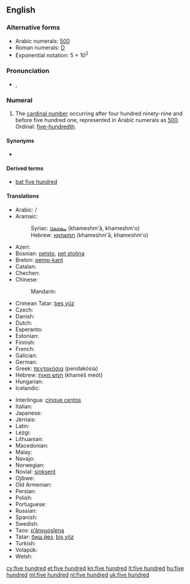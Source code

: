 ==English==

===Alternative forms===
* Arabic numerals: [[500]] {{qualifier|see for numerical forms in other scripts}}
* Roman numerals: [[D]]
* Exponential notation: 5 &times; 10<sup>2</sup>
<!-- Please add other numerical forms to the page for 500 instead of here. -->

===Pronunciation===
* {{a|UK|US}} {{IPA|/ˈfaɪv ˈhʌn.dɹəd/|/ˈfaɪv ˈhʌn.dɹɪd/}}, {{X-SAMPA|/"faIv "hVn.dr@d/|/"faIv "hVn.drId/}}

===Numeral===
{{head|en|numeral|head=[[five]] [[hundred]]}}

# {{context|cardinal|lang=en}} The [[cardinal number]] occurring after four hundred ninety-nine and before five hundred one, represented in Arabic numerals as [[500]]. Ordinal: [[five-hundredth]].

====Synonyms====
* {{symbolic|500}}

====Derived terms====
* [[bat five hundred]]

====Translations====
{{trans-top|cardinal number 500}}
* Arabic: {{t|ar|خُمْسُمِائَةٍ}} / {{t|ar|خُمْسُ مِائَةٍ|tr=xumsumíyya}}
* Aramaic:
*: Syriac: [[ܚܡܫܡܐܐ]] (khameshm'ā, khameshm'o) {{c}}
*: Hebrew: [[חמשמאא]] (khameshm'ā, khameshm'o) {{c}}
* Azeri: {{t|az|beş yüz}}
* Bosnian: [[petsto]], [[pet stotina]] {{f}}
* Breton: [[pemp-kant]]
* Catalan: {{t+|ca|cinc-cents}}
* Chechen: {{t|ce|пхи бIе|tr=pxi bje}}
* Chinese:
*: Mandarin: {{t|cmn|五百|sc=Hani}}
* Crimean Tatar: [[beş yüz#Crimean Tatar|beş yüz]]
* Czech: {{t+|cs|pět set}}
* Danish: {{t|da|fem hundrede|c}}
* Dutch: {{t+|nl|vijfhonderd|f}}
* Esperanto: {{t|eo|kvincent}}
* Estonian: {{t|et|viissada}}
* Finnish: {{t|fi|viisisataa}}
* French: {{t|fr|cinq cents|m}}
* Galician: {{t+|gl|quiñentos}}
* German: {{t+|de|fünfhundert|f}}
* Greek: [[πεντακόσια]] (pendakósia)
* Hebrew: [[חמש מאות]] (khaméš meót)
* Hungarian: {{t+|hu|ötszáz}}
* Icelandic: {{t|is|fimm hundruð}}
{{trans-mid}}
* Interlingua: [[cinque centos]]
* Italian: {{t+|it|cinquecento|m}}
* Japanese: {{t|ja|五百|tr=go-hyaku}} 
* Jèrriais: {{t|roa-jer|chîn chents}}
* Latin: {{t+|la|quīngentī}}
* Lezgi: {{t|lez|вад вишни|sc=Cyrl}}
* Lithuanian: {{t|lt|penki šimtai}}
* Macedonian: {{t|mk|петстотини|tr=petstótini}}
* Malay: {{t|ms|lima ratus}}
* Navajo: {{t|nv|ashdladi neeznádiin}}
* Norwegian: {{t|no|fem hundre}}
* Novial: [[sinksent]]
* Ojibwe: {{t|oj|naanwaak}}
* Old Armenian: {{t|xcl|հինգհարիւր|tr=hinghariwr|sc=Armn}}
* Persian: {{t|fa|پانصد|tr=pânsad}}
* Polish: {{t+|pl|pięćset}}
* Portuguese: {{t+|pt|quinhentos}}
* Russian: {{t+|ru|пятьсот|tr=pjat’sót}}
* Spanish: {{t|es|quinientos}}
* Swedish: {{t|sv|femhundra}}
* Taos: [[p’ą́nyuosǐeną]]
* Tatar: [[биш йөз#Tatar|биш йөз]], [[biş yöz#Tatar|biş yöz]]
* Turkish: {{t|tr|beş yüz}}
* Volapük: {{t+|vo|lultum}}
* Welsh: {{t+|cy|pum cant}}
{{trans-bottom}}

[[cy:five hundred]]
[[et:five hundred]]
[[kn:five hundred]]
[[lt:five hundred]]
[[hu:five hundred]]
[[ml:five hundred]]
[[nl:five hundred]]
[[uk:five hundred]]